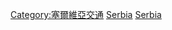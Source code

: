 {{Commonscat|Rapid transit in Serbia}}

[[Category:塞爾維亞交通|Category:塞爾維亞交通]]
[[Category:歐洲城市軌道交通|Serbia]]
[[Category:各國城市軌道交通|Serbia]]